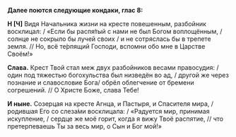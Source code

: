 **Далее поются следующие кондаки, глас 8:**

**Н [Ч]** Видя Начальника жизни на кресте повешенным, разбойник восклицал: / «Если бы распя́тый с нами не был Богом воплощённым, / солнце не сокрыло бы лучей своих / и не сотряслась бы в трепете земля. // Но, всё те́рпящий Господи, вспомни обо мне в Царстве Своём!»

**Слава.** Крест Твой стал меж двух разбойников весами правосудия: / один под тяжестью богохульства был низведён во ад, / другой же через познание и славословие Бога/ обрёл облегчение от бремени согрешений. // О Христе Боже, слава Тебе!

**И ныне.** Созерцая на кресте Агнца, и Пастыря, и Спасителя мира, / родившая Его со слеза́ми восклицала: / «Радуется мир, принимая искупление, / сердце же моё горит, когда я вижу Твоё распятие, // что претерпеваешь Ты за весь мир, о Сын и Бог мой!»

